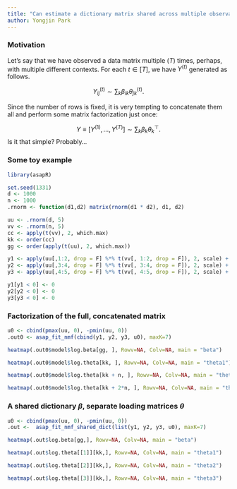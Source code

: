 ```yaml
---
title: "Can estimate a dictionary matrix shared across multiple observations of data matrices?"
author: Yongjin Park
---
```


### Motivation

Let's say that we have observed a data matrix multiple ($T$) times, perhaps, with multiple different contexts. For each $t \in [T]$, we have $Y^{(t)}$ generated as follows.

$$Y_{ij}^{(t)} \sim \sum_{k} \beta_{ik} \theta_{jk}^{(t)}.$$

Since the number of rows is fixed, it is very tempting to concatenate them all and perform some matrix factorization just once:

$$Y \equiv \left[Y^{(1)}, \ldots, Y^{(T)}\right] \sim \sum_{k} \beta_{k} \theta_{k}^{\top}.$$
Is it that simple? Probably...

### Some toy example

```r
library(asapR)

set.seed(1331)
d <- 1000
n <- 1000
.rnorm <- function(d1,d2) matrix(rnorm(d1 * d2), d1, d2)

uu <- .rnorm(d, 5)
vv <- .rnorm(n, 5)
cc <- apply(t(vv), 2, which.max)
kk <- order(cc)
gg <- order(apply(t(uu), 2, which.max))

y1 <- apply(uu[,1:2, drop = F] %*% t(vv[, 1:2, drop = F]), 2, scale) + .rnorm(d, n) * .3
y2 <- apply(uu[,3:4, drop = F] %*% t(vv[, 3:4, drop = F]), 2, scale) + .rnorm(d, n) * .3
y3 <- apply(uu[,4:5, drop = F] %*% t(vv[, 4:5, drop = F]), 2, scale) + .rnorm(d, n) * .3

y1[y1 < 0] <- 0
y2[y2 < 0] <- 0
y3[y3 < 0] <- 0
```


### Factorization of the full, concatenated matrix 

```r
u0 <- cbind(pmax(uu, 0), -pmin(uu, 0))
.out0 <- asap_fit_nmf(cbind(y1, y2, y3, u0), maxK=7)
```

```r
heatmap(.out0$model$log.beta[gg, ], Rowv=NA, Colv=NA, main = "beta")
```

```r
heatmap(.out0$model$log.theta[kk, ], Rowv=NA, Colv=NA, main = "theta1")
```

```r
heatmap(.out0$model$log.theta[kk + n, ], Rowv=NA, Colv=NA, main = "theta2")
```

```r
heatmap(.out0$model$log.theta[kk + 2*n, ], Rowv=NA, Colv=NA, main = "theta3")
```


### A shared dictionary $\beta$, separate loading matrices $\theta$

```r
u0 <- cbind(pmax(uu, 0), -pmin(uu, 0))
.out <-  asap_fit_nmf_shared_dict(list(y1, y2, y3, u0), maxK=7)
```

```r
heatmap(.out$log.beta[gg,], Rowv=NA, Colv=NA, main = "beta")
```

```r
heatmap(.out$log.theta[[1]][kk,], Rowv=NA, Colv=NA, main = "theta1")
```

```r
heatmap(.out$log.theta[[2]][kk,], Rowv=NA, Colv=NA, main = "theta2")
```

```r
heatmap(.out$log.theta[[3]][kk,], Rowv=NA, Colv=NA, main = "theta3")
```


